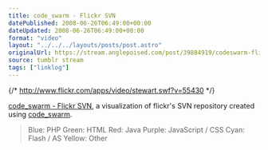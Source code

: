 ```yaml
---
title: code_swarm - Flickr SVN
datePublished: 2008-06-26T06:49:00+00:00
dateUpdated: 2008-06-26T06:49:00+00:00
format: "video"
layout: "../../../layouts/posts/post.astro"
originalUrl: https://stream.anglepoised.com/post/39884919/codeswarm-flickr-svn-a-visualization-of
source: tumblr stream
tags: ["linklog"]
---
```


{/* http://www.flickr.com/apps/video/stewart.swf?v=55430 */}

[code_swarm - Flickr SVN][1], a visualization of flickr's SVN repository created using [code_swarm][2].

> Blue: PHP
> Green: HTML
> Red: Java
> Purple: JavaScript / CSS
> Cyan: Flash / AS
> Yellow: Other

[1]: http://www.flickr.com/photos/bees/2611175163/
[2]: http://vis.cs.ucdavis.edu/~ogawa/codeswarm/
